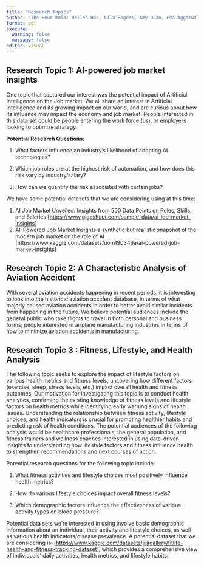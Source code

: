 ```yaml
---
title: "Research Topics"
author: "The Four-mula: Hellen Han, Lila Rogers, Amy Duan, Eva Aggarwal"
format: pdf
execute: 
  warning: false
  message: false
editor: visual
---
```


## Research Topic 1: AI-powered job market insights

One topic that captured our interest was the potential impact of Artificial Intelligence on the Job market. We all share an interest in Artificial Intelligence and its growing impact on our world, and are curious about how its influence may impact the economy and job market. People interested in this data set could be people entering the work force (us), or employers looking to optimize strategy.

**Potential Research Questions:**

1.  What factors influence an industry’s likelihood of adopting AI technologies?

2.  Which job roles are at the highest risk of automation, and how does this risk vary by industry/salary?

3.  How can we quantify the risk associated with certain jobs?

We have some potential datasets that we are considering using at this time:

1.  AI Job Market Unveiled: Insights from 500 Data Points on Roles, Skills, and Salaries \[<https://www.gigasheet.com/sample-data/ai-job-market-insights>\]
2.  AI-Powered Job Market Insights a synthetic but realistic snapshot of the modern job market on the role of AI \[https://www.kaggle.com/datasets/uom190346a/ai-powered-job-market-insights\]

\pagebreak

## Research Topic 2: **A** Characteristic Analysis of Aviation Accident

With several aviation accidents happening in recent periods, it is interesting to look into the historical aviation accident database, in terms of what majorly caused aviation accidents in order to better avoid similar incidents from happening in the future. We believe potential audiences include the general public who take flights to travel in both personal and business forms; people interested in airplane manufacturing industries in terms of how to minimize aviation accidents in manufacturing.

\pagebreak

## Research Topic 3 : **Fitness, Lifestyle, and Health Analysis**

The following topic seeks to explore the impact of lifestyle factors on various health metrics and fitness levels, uncovering how different factors (exercise, sleep, stress levels, etc.) impact overall health and fitness outcomes. Our motivation for investigating this topic is to conduct health analytics, confirming the existing knowledge of fitness levels and lifestyle factors on health metrics while identifying early warning signs of health issues. Understanding the relationship between fitness activity, lifestyle choices, and health indicators is crucial for promoting healthier habits and predicting risk of health conditions. The potential audiences of the following analysis would be healthcare professionals, the general population, and fitness trainers and wellness coaches interested in using data-driven insights to understanding how lifestyle factors and fitness influence health to strengthen recommendations and next courses of action. 

Potential research questions for the following topic include: 

1. What fitness activities and lifestyle choices most positively influence health metrics?

2. How do various lifestyle choices impact overall fitness levels? 

3. Which demographic factors influence the effectiveness of various activity types on blood pressure? 

Potential data sets we're interested in using involve basic demographic information about an individual, their activity and lifestyle choices, as well as various health indicators/disease prevalence. A potential dataset that we are considering is: \[<https://www.kaggle.com/datasets/jijagallery/fitlife-health-and-fitness-tracking-dataset>\], which provides a comprehensive view of individuals' daily activities, health metrics, and lifestyle habits. 


